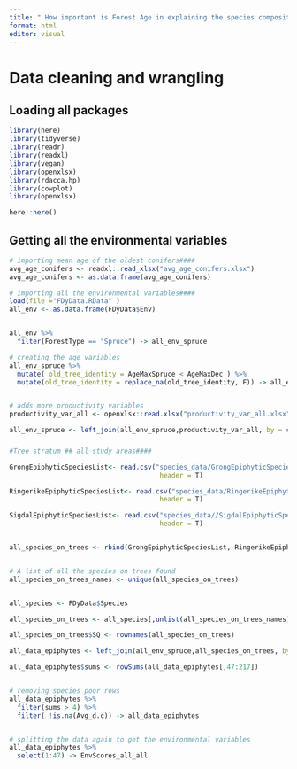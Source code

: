```yaml
---
title: " How important is Forest Age in explaining the species composition of Near-natural Spruce Forests? Data cleaning and wrangling"
format: html
editor: visual
---
```


# Data cleaning and wrangling

## Loading all packages

```r

library(here)
library(tidyverse)
library(readr)
library(readxl)
library(vegan)
library(openxlsx)
library(rdacca.hp)
library(cowplot)
library(openxlsx)

here::here()
```

## Getting all the environmental variables

```r

# importing mean age of the oldest conifers####
avg_age_conifers <- readxl::read_xlsx("avg_age_conifers.xlsx")
avg_age_conifers <- as.data.frame(avg_age_conifers) 

# importing all the environmental variables####
load(file ="FDyData.RData" )
all_env <- as.data.frame(FDyData$Env)


all_env %>%
  filter(ForestType == "Spruce") -> all_env_spruce

# creating the age variables
all_env_spruce %>% 
  mutate( old_tree_identity = AgeMaxSpruce < AgeMaxDec ) %>% 
  mutate(old_tree_identity = replace_na(old_tree_identity, F)) -> all_env_spruce


# adds more productivity variables
productivity_var_all <- openxlsx::read.xlsx("productivity_var_all.xlsx")

all_env_spruce <- left_join(all_env_spruce,productivity_var_all, by = c("RNr","Site"))


```

### 

```r


#Tree stratum ## all study areas####

GrongEpiphyticSpeciesList<- read.csv("species_data/GrongEpiphyticSpeciesList.csv",
                                      header = T)

RingerikeEpiphyticSpeciesList<- read.csv("species_data/RingerikeEpiphyticSpeciesList.csv",
                                      header = T)

SigdalEpiphyticSpeciesList<- read.csv("species_data//SigdalEpiphyticSpeciesList.csv",
                                      header = T)


all_species_on_trees <- rbind(GrongEpiphyticSpeciesList, RingerikeEpiphyticSpeciesList, SigdalEpiphyticSpeciesList)


# A list of all the species on trees found
all_species_on_trees_names <- unique(all_species_on_trees)


all_species <- FDyData$Species

all_species_on_trees <- all_species[,unlist(all_species_on_trees_names)]

all_species_on_trees$SQ <- rownames(all_species_on_trees)

all_data_epiphytes <- left_join(all_env_spruce,all_species_on_trees, by ="SQ")

all_data_epiphytes$sums <- rowSums(all_data_epiphytes[,47:217])


# removing species poor rows
all_data_epiphytes %>% 
  filter(sums > 4) %>% 
  filter( !is.na(Avg_d.c)) -> all_data_epiphytes 


# splitting the data again to get the environmental variables
all_data_epiphytes %>% 
  select(1:47) -> EnvScores_all_all
```
